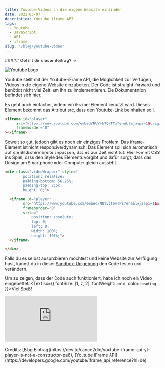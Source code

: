 ```yaml
---
title: Youtube-Videos in die eigene Website einbinden
date: 2022-03-07
description: Youtube iFrame API
tags:
  - Youtube
  - JavaScript
  - API
  - iframe
slug: "/blog/youtube-video"
---
```


<script>
  tempemail-lyket
</script>


<div class="img_container" style={{
display : 'flex',
justifyContent : 'center',
boxShadow: '0px 0px 10px #ffd665'
}}>
    <div
        style={{
              height: 'auto',
              maxWidth: '70%',
              marginRight: '10px',
              marginTop: '20px',
              marginBottom: '20px'
              }}> <p style={{ 
                textAlign: 'center',
                  marginTop: '10px'
                  }}> 
                    ##### Gefällt dir dieser Beitrag? ➔
                  </p>
      </div>
    <div
        style={{
              height: 'auto',
              Width: 'auto',
              borderRadius: '50%',
              marginTop: '20px',
              marginBottom: '20px'
              }}> 
              <div style={{ 
                textAlign: 'center',
                fontSize: '1.17em'
                }}>              
                <Provider apiKey="pt_1001ee5782af406d9e47a1994b7979">
                    <LikeButton
                    namespace="youtube"
                    id="like3"
                    hideCounterIfLessThan="10"
                    component={LikeButton.templates.Twitter}
                    />
              </Provider>  
              </div>
              </div>
</div>

![Youtube Logo](./yt-logo_new.jpg)

Youtube stellt mit der Youtube-iFrame API, die Möglichkeit zur Verfügen, Videos in die eigene Website einzubetten.
Der Code ist straight-forward und benötigt nicht viel Zeit, um ihn zu implementieren. Die Dokumentation befindet sich [hier](https://developers.google.com/youtube/iframe_api_reference?hl=de).

Es geht auch einfacher, indem ein iFrame-Element benutzt wird. Dieses Element bekommt das Attribut src, dass den Youtube-Link beinhalten soll.

```html
<iframe id="player"
     src="https://www.youtube.com/embed/NUYvbT6vTPs?enablejsapi=1&origin=http://example.com"
     frameborder="0"
></iframe>
```

Soweit so gut, jedoch gibt es noch ein einziges Problem. Das iframe-Element ist nicht responsive/dynamisch. Das Element soll sich automatisch
auf die Bildschirmbreite anpassen, das es zur Zeit nicht tut. Hier kommt CSS ins Spiel, dass den Style des Elements vorgibt und dafür sorgt, dass das Design
am Smartphone oder Computer gleich aussieht.

```html
<div class="videoWrapper" style="
        position: relative;
       	padding-bottom: 56.25%;
       	padding-top: 25px;
       	height: 0;">

  <iframe id="player"
        src="https://www.youtube.com/embed/NUYvbT6vTPs?enablejsapi=1&origin=http://example.com"
        frameborder="0"
        style="
            position: absolute;
            top: 0;
            left: 0;
            width: 100%;
            height: 100%;">
  </iframe>

</div>
```

Falls du es selbst ausprobieren möchtest und keine Website zur Verfügung hast, kannst du in dieser [Sandbox-Umgebung](https://jsfiddle.net/omarjuvera/8zkunqxy/2/) den Code testen und verändern.


Um zu zeigen, dass der Code auch funktioniert, habe ich noch ein Video eingebettet. <Text sx={{ fontSize: [1, 2, 2], fontWeight: `bold`, color: `heading` }}>Viel Spaß!</Text>

<div class="videoWrapper" style={{
        position: 'relative',
       	paddingBottom: '56.25%',
       	paddingTop: '25px',
       	height: 0}}>

  <iframe id="player"
        src="https://www.youtube.com/embed/NUYvbT6vTPs?enablejsapi=1&origin=http://example.com"
        frameborder="0"
        style={{
            position: 'absolute',
            top: '0',
            left: '0',
            width: '100%',
            height: '100%'}}>
  </iframe>

</div>
<br/>
Credits:
[Blog Eintrag](https://dev.to/dance2die/youtube-iframe-api-yt-player-is-not-a-constructor-pa6),
[Youtube iFrame API](https://developers.google.com/youtube/iframe_api_reference?hl=de)
